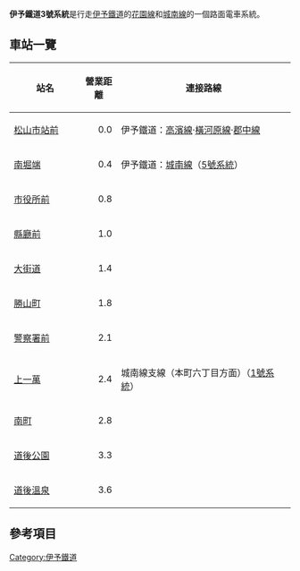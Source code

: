 {{unreferenced|time=2017-08-20T05:31:06+00:00}}
{{japanese|japanese=伊予鉄道3号線|kana=いよてつどうさんごせん|romaji=Iyo Tetsudō Sangosen}}
'''伊予鐵道3號系統'''是行走[[伊予鐵道|伊予鐵道]]的[[伊予鐵道花園線|花園線]]和[[伊予鐵道城南線|城南線]]的一個路面電車系統。

==車站一覽==
{| class="wikitable" rules="all"
|-
! style="width:7em;" |站名
! style="width:3em;" |營業距離
!連接路線
|-
|[[松山市站前站|松山市站前]]
| style="text-align:right;" |0.0
|伊予鐵道：[[伊予鐵道高濱線|高濱線]]·[[伊予鐵道橫河原線|橫河原線]]·[[伊予鐵道郡中線|郡中線]]
|-
|[[南堀端站|南堀端]]
| style="text-align:right;" |0.4
|伊予鐵道：[[伊予鐵道城南線|城南線]]（[[伊予鐵道5號系統|5號系統]]）
|-
|[[市役所前站_(愛媛縣)|市役所前]]
| style="text-align:right;" |0.8
| 
|-
|[[縣廳前_(愛媛縣)|縣廳前]]
| style="text-align:right;" |1.0
| 
|-
|[[大街道站|大街道]]
| style="text-align:right;" |1.4
| 
|-
|[[勝山町站|勝山町]]
| style="text-align:right;" |1.8
| 
|-
|[[警察署前站|警察署前]]
| style="text-align:right;" |2.1
| 
|-
|[[上一萬站|上一萬]]
| style="text-align:right;" |2.4
|城南線支線（本町六丁目方面）（[[伊予鐵道1號系統|1號系統]]）
|-
|[[南町站|南町]]
| style="text-align:right;" |2.8
| 
|-
|[[道後公園站|道後公園]]
| style="text-align:right;" |3.3
| 
|-
|[[道後溫泉站|道後溫泉]]
| style="text-align:right;" |3.6
| 
|}

==參考項目==

[[Category:伊予鐵道|Category:伊予鐵道]]